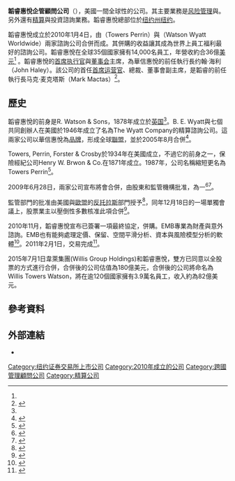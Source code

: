 {{noteTA
|1=zh-cn:首席执行官; zh-hk:行政總裁; zh-tw:執行長;
}}
{{Infobox company
| name             = 韜睿惠悅企管顧問公司
| name_en          = Towers Watson & Co. 
| logo             = [[File:Towers-Watson-Logo.png|200px]]
| type             = [[上市公司|上市]]
| traded_as        = {{NYSE|TW}}
| foundation       = 2010
| founder          = 
| predecessor      = {{tsl|en|Towers Perrin|韜睿}}<br>{{tsl|en|Watson Wyatt Worldwide|華信惠悅}}
| location_city    = [[麥迪遜大道|麥迪遜大道]]335號<br>[[纽约|纽约]] 
| location_country = [[美国|美国]]
| area_served      = 全球性 
| key_people       = 约翰·J·海利<br>（董事會主席、總裁、執行長）<ref name=Leadership>{{cite web |url=http://www.towerswatson.com/about/3679 |title=Leadership of Towers Watson |publisher=Towers Watson |deadurl=yes |archiveurl=https://web.archive.org/web/20110408233926/http://www.towerswatson.com/about/3679 |archivedate=2011-04-08 }}</ref>
| industry         = {{tsl|en|Professional services|專業服務}}  
| products         = 員工福利、人才管理、獎勵、風險與資本管理
| services         =
| revenue          = {{profit}} [[美元|US$]] 36 億（2013）<ref name=financial-highlights>{{cite web |url=http://www.towerswatson.com/annualreport/financial-highlights.html |title=Financial Highlights of Towers Watson 2013 Annual Report |publisher=Towers Watson |deadurl=yes |archiveurl=https://web.archive.org/web/20141108112022/http://www.towerswatson.com/annualreport/financial-highlights.html |archivedate=2014-11-08 }}</ref>
| operating_income =
| net_income       = {{profit}} [[美元|US$]] 3.19 億（2013）<ref name=financial-highlights/>  
| num_employees    = 14,500（2012）<ref name=Cowan>{{cite web |url=http://online.wsj.com/article/BT-CO-20100104-707672.html |title=Towers Watson Executives See Growth Ahead For Merged Firms |first=Lynn |last=Cowan |work=[[The_Wall_Street_Journal|The Wall Street Journal]] |date=January 4, 2010 |accessdate=January 12, 2010 |deadurl=yes |archiveurl=https://web.archive.org/web/20100127222410/http://online.wsj.com/article/BT-CO-20100104-707672.html |archivedate=2010-01-27}}</ref>

| parent           = 
| divisions        =
| subsid           =
| slogan           =
| homepage         = {{URL|http://www.towerswatson.com/}}
| footnotes        =
| intl             = yes
}}

'''韜睿惠悅企管顧問公司'''（{{lang-en|'''Towers Watson & Co.'''}}），美國一間全球性的{{tsl|en|Professional services|專業服務}}公司。其主要業務是[[风险管理|风险管理]]與{{tsl|en|Human resource consulting|人力資源管理諮詢}}。另外還有[[精算師|精算]]與投資諮詢業務。韜睿惠悅總部位於[[纽约州|纽约州]][[纽约|纽约]]。

韜睿惠悅成立於2010年1月4日，由{{tsl|en|Towers Perrin|韜睿}}（Towers Perrin）與{{tsl|en|Watson Wyatt Worldwide|華信惠悅}}（Watson Wyatt Worldwide）兩家諮詢公司合併而成。其併購的收益讓其成為世界上員工福利最好的諮詢公司。韜睿惠悅在全球35個國家擁有14,000名員工，年營收約合36億[[美元|美元]]<ref name=financial-highlights/> 。韜睿惠悅的[[首席执行官|首席执行官]]與[[董事会|董事会]]主席，為華信惠悅的前任執行長约翰·海利（John Haley）。該公司的首任[[首席运营官|首席运营官]]、總裁、董事會副主席，是韜睿的前任執行長马克·麦克塔斯（Mark Mactas）<ref>{{cite web |url=http://www.ftadviser.com/FTAdviser/Advisers/Industry/IFAFirms/News/article/20100104/33ecf148-f917-11de-8fd9-00144f2af8e8/Towers-Perrin-and-Watson-Wyatt-complete-merger.jsp |title=Towers Perrin and Watson Wyatt complete merger |first=Emma Ann |last=Hughes |work=[[Financial_Times|FT Adviser]] |date=January 4, 2010 |accessdate=January 12, 2010 |deadurl=yes |archiveurl=https://web.archive.org/web/20110711050011/http://www.ftadviser.com/FTAdviser/Advisers/Industry/IFAFirms/News/article/20100104/33ecf148-f917-11de-8fd9-00144f2af8e8/Towers-Perrin-and-Watson-Wyatt-complete-merger.jsp |archivedate=2011年7月11日 }}</ref>。

== 歷史 ==
韜睿惠悅的前身是R. Watson & Sons，1878年成立於[[英国|英国]]<ref name=Wyatt/>。B. E. Wyatt與七個共同創辦人在美國於1946年成立了名為The Wyatt Company的精算諮詢公司。這兩家公司以華信惠悅為[[品牌|品牌]]，形成全球[[策略聯盟|聯盟]]，並於2005年8月合併<ref name=Wyatt>{{cite web |url=http://www.watsonwyatt.com/ourfirm/visionvalues.asp |title=Our History |publisher=[[Watson_Wyatt_Worldwide|Watson Wyatt Worldwide]] |archiveurl=https://web.archive.org/web/20080822215119/http://www.watsonwyatt.com/ourfirm/visionvalues.asp |archivedate=2008-08-22|accessdate=January 13, 2010 |deadurl=yes }}</ref>。

Towers, Perrin, Forster & Crosby於1934年在美國成立，不過它的前身之一，保險經紀公司Henry W. Brwon & Co.在1871年成立。1987年，公司名稱縮短更名為Towers Perrin<ref>{{cite web |url=http://www.towersperrin.com/tp/showhtml.jsp?url=global/about/history.htm&country=global |title=History |publisher=[[Towers_Perrin|Towers Perrin]] |archiveurl=https://web.archive.org/web/20080804065729/http://www.towersperrin.com/tp/showhtml.jsp?url=global%2Fabout%2Fhistory.htm&country=global |archivedate=2008-08-04|accessdate=January 13, 2010 |deadurl=yes }}</ref>。

2009年6月28日，兩家公司宣布將會合併，由股東和監管機構批准，為一{{tsl|en|Mergers and acquisitions|平等的合併}}<ref>{{cite web |url=http://www.watsonwyatt.com/news/press.asp?ID=21599 |title=Towers Perrin and Watson Wyatt to Combine to Form Towers Watson |publisher=Watson Wyatt Worldwide and Towers Perrin |date=June 28, 2009 |accessdate=January 13, 2010 |archive-date=2009-09-24 |archive-url=https://web.archive.org/web/20090924093221/http://www.watsonwyatt.com/news/press.asp?ID=21599 |dead-url=no }}</ref><ref>{{cite web |url=http://www.globalpensions.com/global-pensions/news/1564849/towers-perrin-watson-wyatt-merge-update |title=Towers Perrin and Watson Wyatt to merge |first=Raquel |last=Pichardo-Allison |work=Global Pensions |date=June 29, 2009 |accessdate=January 13, 2010 |archive-date=2011-07-11 |archive-url=https://web.archive.org/web/20110711104951/http://www.globalpensions.com/global-pensions/news/1564849/towers-perrin-watson-wyatt-merge-update |dead-url=yes }}</ref>。

監管部門的批准由美國與[[欧洲联盟|歐盟]]的[[競爭法|反托拉斯]]部門授予<ref>{{cite web |url=http://www.globalpensions.com/global-pensions/news/1564835/towers-perrin-watson-wyatt-merger-cleared-european-commission |title=Towers Perrin / Watson Wyatt merger cleared by European Commission |first=Jonathan |last=Stapleton |work=Global Pensions |date=December 4, 2009 |accessdate=January 13, 2010 |archive-date=2011-07-11 |archive-url=https://web.archive.org/web/20110711105555/http://www.globalpensions.com/global-pensions/news/1564835/towers-perrin-watson-wyatt-merger-cleared-european-commission |dead-url=no }}</ref>，同年12月18日的一場單獨會議上，股票業主以壓倒性多數核准此項合併<ref>{{cite web |url=http://www.globalpensions.com/global-pensions/news/1566986/towers-perrin-watson-wyatt-shareholders-approve-merger |title=Towers Perrin, Watson Wyatt shareholders approve merger |first=Raquel |last=Pichardo-Allison |work=Global Pensions |date=December 22, 2009 |accessdate=January 13, 2010 |archive-date=2011-07-11 |archive-url=https://web.archive.org/web/20110711105819/http://www.globalpensions.com/global-pensions/news/1566986/towers-perrin-watson-wyatt-shareholders-approve-merger |dead-url=yes }}</ref>。

2010年11月，韜睿惠悅宣布已簽署一項最終協定，併購{{tsl|en|EMB Consultancy|EMB諮詢公司}}。EMB專業為財產與意外諮詢。EMB也有能夠處理定價、保留、空間平滑分析、資本與風險模型分析的軟體<ref>{{cite web |title=Towers Watson to acquire EMB's global operations |url=http://www.newstatesman.com/banking-and-insurance/2010/11/towers-watson-software-emb |work=[[New_Statesman|New Statesman]] |date=November 11, 2010 |accessdate=April 2, 2011 |archive-date=2015-05-05 |archive-url=https://web.archive.org/web/20150505075939/http://www.newstatesman.com/banking-and-insurance/2010/11/towers-watson-software-emb |dead-url=no }}</ref>。2011年2月1日，交易完成<ref>{{cite web |title=Towers Watson completes acquisition of EMB |url=http://www.towerswatson.com/press/3697 |publisher=Towers Watson |date=February 1, 2011 |accessdate=April 2, 2011 |deadurl=yes |archiveurl=https://web.archive.org/web/20110418182057/http://www.towerswatson.com/press/3697 |archivedate=2011-04-18}}</ref>。


2015年7月1日韋萊集團(Willis Group Holdings)和韜睿惠悅，雙方已同意以全股票的方式進行合併，合併後的公司估值為180億美元，合併後的公司將命名為Willis Towers Watson，將在逾120個國家擁有3.9萬名員工，收入約為82億美元。

== 參考資料 ==
{{reflist|2}}

== 外部連結 ==
* {{Official website|http://www.towerswatson.com/}}

{{咨询}}
{{Authority control}}
{{DEFAULTSORT:Towers Watson}}

[[Category:纽约证券交易所上市公司|Category:纽约证券交易所上市公司]]
[[Category:2010年成立的公司|Category:2010年成立的公司]]
[[Category:跨國管理顧問公司|Category:跨國管理顧問公司]]
[[Category:精算公司|Category:精算公司]]